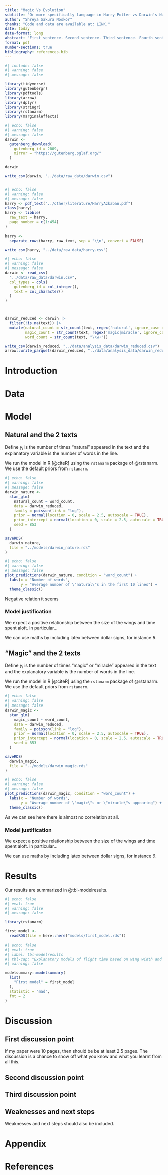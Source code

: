 ```yaml
---
title: "Magic Vs Evolution"
subtitle: "Or more specifically language in Harry Potter vs Darwin's Natural Selection"
author: "Shreya Sakura Noskor"
thanks: "Code and data are available at: LINK."
date: today
date-format: long
abstract: "First sentence. Second sentence. Third sentence. Fourth sentence."
format: pdf
number-sections: true
bibliography: references.bib
---
```


```r
#| include: false
#| warning: false
#| message: false

library(tidyverse)
library(gutenbergr)
library(pdftools)
library(arrow)
library(dplyr)
library(stringr)
library(rstanarm)
library(marginaleffects)
```


```r
#| echo: false
#| warning: false
#| message: false
darwin <-
  gutenberg_download(
    gutenberg_id = 2009,
    mirror = "https://gutenberg.pglaf.org/"
  )

darwin

write_csv(darwin, "../data/raw_data/darwin.csv")



```


```r
#| echo: false
#| warning: false
#| message: false
harry <- pdf_text("../other/literature/HarryAzkaban.pdf")
class(harry)
harry <- tibble(
  raw_text = harry,
  page_number = c(1:454)
)

harry <- 
  separate_rows(harry, raw_text, sep = "\\n", convert = FALSE)

write_csv(harry, "../data/raw_data/harry.csv")

```


```r
#| echo: false
#| warning: false
#| message: false
darwin <- read_csv(
  "../data/raw_data/darwin.csv",
  col_types = cols(
    gutenberg_id = col_integer(),
    text = col_character()
  )
)



darwin_reduced <- darwin |>
  filter(!is.na(text)) |> 
  mutate(natural_count = str_count(text, regex('natural', ignore_case = T)), 
         magic_count = str_count(text, regex('magic|miracle', ignore_case = T)), 
         word_count = str_count(text, "\\w+"))

write_csv(darwin_reduced, "../data/analysis_data/darwin_reduced.csv")
arrow::write_parquet(darwin_reduced, "../data/analysis_data/darwin_reduced.parquet")
```




# Introduction




# Data {#sec-data}

# Model

## Natural and the 2 texts

Define $y_i$ is the number of times "natural" appeared in the text and the explanatory variable is the number of words in the line.

\begin{align} 
y_i|\lambda_i &\sim \mbox{Poisson}(\lambda_i) \\
\mbox{log}(\lambda_i) &= \beta_0 + \beta_1 \times \mbox{Number } \mbox{of } \mbox{Words}_i\\
\beta_0 &\sim \mbox{Normal}(0, 2.5) \\
\beta_1 &\sim \mbox{Normal}(0, 2.5) \\
\end{align}

We run the model in R [@citeR] using the `rstanarm` package of @rstanarm. We use the default priors from `rstanarm`.
```r
#| echo: false
#| warning: false
#| message: false
darwin_nature <-
  stan_glm(
    natural_count ~ word_count,
    data = darwin_reduced,
    family = poisson(link = "log"),
    prior = normal(location = 0, scale = 2.5, autoscale = TRUE),
    prior_intercept = normal(location = 0, scale = 2.5, autoscale = TRUE),
    seed = 853
  )

saveRDS(
  darwin_nature,
  file = "../models/darwin_nature.rds"
)
```

```r
#| echo: false
#| warning: false
#| message: false
plot_predictions(darwin_nature, condition = "word_count") +
  labs(x = "Number of words",
       y = "Average number of \"natural\"s in the first 10 lines") +
  theme_classic()
```
Negative relation it seems




### Model justification

We expect a positive relationship between the size of the wings and time spent aloft. In particular...

We can use maths by including latex between dollar signs, for instance $\theta$.

## "Magic" and the 2 texts
Define $y_i$ is the number of times "magic" or "miracle" appeared in the text and the explanatory variable is the number of words in the line.

\begin{align} 
y_i|\lambda_i &\sim \mbox{Poisson}(\lambda_i) \\
\mbox{log}(\lambda_i) &= \beta_0 + \beta_1 \times \mbox{Number } \mbox{of } \mbox{Words}_i\\
\beta_0 &\sim \mbox{Normal}(0, 2.5) \\
\beta_1 &\sim \mbox{Normal}(0, 2.5) \\
\end{align}


We run the model in R [@citeR] using the `rstanarm` package of @rstanarm. We use the default priors from `rstanarm`.
```r
#| echo: false
#| warning: false
#| message: false
darwin_magic <-
  stan_glm(
    magic_count ~ word_count,
    data = darwin_reduced,
    family = poisson(link = "log"),
    prior = normal(location = 0, scale = 2.5, autoscale = TRUE),
    prior_intercept = normal(location = 0, scale = 2.5, autoscale = TRUE),
    seed = 853
  )

saveRDS(
  darwin_magic,
  file = "../models/darwin_magic.rds"
)
```

```r
#| echo: false
#| warning: false
#| message: false
plot_predictions(darwin_magic, condition = "word_count") +
  labs(x = "Number of words",
       y = "Average number of \"magic\"s or \"miracle\"s appearing") +
  theme_classic()
```
As we can see here there is almost no correlation at all. 

### Model justification

We expect a positive relationship between the size of the wings and time spent aloft. In particular...

We can use maths by including latex between dollar signs, for instance $\theta$.

# Results

Our results are summarized in @tbl-modelresults.

```r
#| echo: false
#| eval: true
#| warning: false
#| message: false

library(rstanarm)

first_model <-
  readRDS(file = here::here("models/first_model.rds"))
```

```r
#| echo: false
#| eval: true
#| label: tbl-modelresults
#| tbl-cap: "Explanatory models of flight time based on wing width and wing length"
#| warning: false

modelsummary::modelsummary(
  list(
    "First model" = first_model
  ),
  statistic = "mad",
  fmt = 2
)
```




# Discussion

## First discussion point {#sec-first-point}

If my paper were 10 pages, then should be be at least 2.5 pages. The discussion is a chance to show off what you know and what you learnt from all this. 

## Second discussion point

## Third discussion point

## Weaknesses and next steps

Weaknesses and next steps should also be included.

\newpage

\appendix

# Appendix {-}



\newpage


# References


